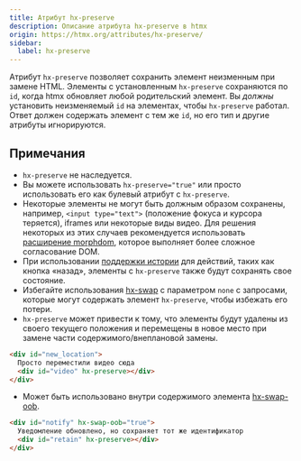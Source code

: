 ```yaml
---
title: Атрибут hx-preserve
description: Описание атрибута hx-preserve в htmx
origin: https://htmx.org/attributes/hx-preserve/
sidebar:
  label: hx-preserve
---
```


Атрибут `hx-preserve` позволяет сохранить элемент неизменным при замене HTML. Элементы с установленным `hx-preserve` сохраняются по `id`, когда htmx обновляет любой родительский элемент. Вы *должны* установить неизменяемый `id` на элементах, чтобы `hx-preserve` работал. Ответ должен содержать элемент с тем же `id`, но его тип и другие атрибуты игнорируются.

## Примечания

* `hx-preserve` не наследуется.
* Вы можете использовать `hx-preserve="true"` или просто использовать его как булевый атрибут с `hx-preserve`.
* Некоторые элементы не могут быть должным образом сохранены, например, `<input type="text">` (положение фокуса и курсора теряется), iframes или некоторые виды видео. Для решения некоторых из этих случаев рекомендуется использовать [расширение morphdom](https://github.com/bigskysoftware/htmx-extensions/blob/main/src/morphdom-swap/README.md), которое выполняет более сложное согласование DOM.
* При использовании [поддержки истории](/history) для действий, таких как кнопка «назад», элементы с `hx-preserve` также будут сохранять свое состояние.
* Избегайте использования [hx-swap](/attributes/hx-swap/) с параметром `none` с запросами, которые могут содержать элемент `hx-preserve`, чтобы избежать его потери.
* `hx-preserve` может привести к тому, что элементы будут удалены из своего текущего положения и перемещены в новое место при замене части содержимого/внеплановой замены.

```html wrap
<div id="new_location">
  Просто переместили видео сюда
  <div id="video" hx-preserve></div>
</div>
```

* Может быть использовано внутри содержимого элемента [hx-swap-oob](/attributes/hx-swap-oob/).

```html wrap
<div id="notify" hx-swap-oob="true">
  Уведомление обновлено, но сохраняет тот же идентификатор
  <div id="retain" hx-preserve></div>
</div>
```
